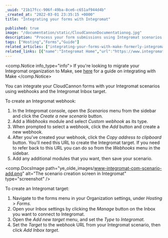 ```yaml
---
_uuid: "21b17fcc-906f-49ba-8ce6-c651af944d4b"
_created_at: "2022-03-01 23:35:15 +0000"
title: "Integrating your forms with Integromat"

published: true
image: "/documentation/static/CloudCannonDocumentationog.jpg"
description: "Process your form submissions using Integromat scenarios."
tags: ["Hosting","Forms","Guide"]
related_articles: ["integrating-your-forms-with-make-formerly-integromat"]
related_links: [{"name":"Integromat Home","url":"https://www.integromat.com/"},{"name":"Integromat Documentation","url":"https://www.integromat.com/en/help/docs"},{"name":"Make Home","url":"https://www.make.com/"}]
---
```


<comp.Notice info_type="info">
  If you're looking to migrate your Integromat organization to Make, see [here](/documentation/articles/integrating-your-forms-with-make-formerly-integromat/) for a guide on integrating with Make
</comp.Notice>

You can integrate your CloudCannon forms with your Integromat scenarios using webhooks and the Integromat Inbox target.

To create an Integromat webhook:

1. In the Integromat console, open the *Scenarios* menu from the sidebar and click the *Create a new scenario* button.
2. Add a *Webhooks* module and select *Custom webhook* as its type.
3. When prompted to select a webhook, click the *Add* button and create a new webhook.
4. After you've created your webhook, click the *Copy address to clipboard* button. You'll need this URL to create the Integromat target. If you need to refer back to this URL you can do so from the *Webhooks* menu in the sidebar.
5. Add any additional modules that you want, then save your scenario.

<comp.DocsImage path="ye_olde_images/www-integromat-com-scenario-add.png" alt="The scenario creation screen in Integromat" type="screenshot" />

To create an Integromat target:

1. Navigate to the forms menu in your Organization settings, under *Hosting &gt; Forms.*
2. Open your Inbox settings by clicking the *Manage* button on the Inbox you want to connect to Integromat.
3. Open the *Add new target* menu, and set the *Type* to *Integromat.*
4. Set the *Target* to the webhook URL from your Integromat scenario, then click *Add Inbox target*.
